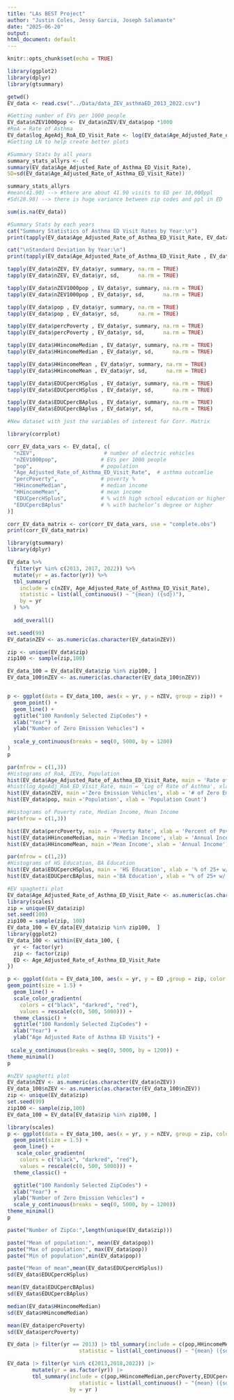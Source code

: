 ```yaml
---
title: "LAs BEST Project"
author: "Justin Coles, Jessy Garcia, Joseph Salamante"
date: "2025-06-20"
output:
html_document: default
---
```


```r
knitr::opts_chunk$set(echo = TRUE)

```


```r
library(ggplot2)
library(dplyr)
library(gtsummary)
```


```r
getwd()
EV_data <- read.csv("../Data/data_ZEV_asthmaED_2013_2022.csv")
```

```r
#Getting number of EVs per 1000 people
EV_data$nZEV1000pop <- EV_data$nZEV/EV_data$pop *1000
#RoA = Rate of Asthma
EV_data$log_AgeAdj_RoA_ED_Visit_Rate <- log(EV_data$Age_Adjusted_Rate_of_Asthma_ED_Visit_Rate)
#Getting LN to help create better plots 
```

```r
#Summary Stats by all years
summary_stats_allyrs <- c(
summary(EV_data$Age_Adjusted_Rate_of_Asthma_ED_Visit_Rate),
SD=sd(EV_data$Age_Adjusted_Rate_of_Asthma_ED_Visit_Rate))

summary_stats_allyrs
#mean(41.90) --> #there are about 41.90 visits to ED per 10,000ppl
#Sd(28.98) --> there is huge variance between zip codes and ppl in ED 
```

```r
sum(is.na(EV_data))
```

```r
#Summary Stats by each years
cat("Summary Statistics of Asthma ED Visit Rates by Year:\n")
print(tapply(EV_data$Age_Adjusted_Rate_of_Asthma_ED_Visit_Rate, EV_data$yr, summary, na.rm = TRUE))

cat("\nStandard Deviation by Year:\n")
print(tapply(EV_data$Age_Adjusted_Rate_of_Asthma_ED_Visit_Rate , EV_data$yr , sd, na.rm = TRUE))

```

```r
tapply(EV_data$nZEV, EV_data$yr, summary, na.rm = TRUE) 
tapply(EV_data$nZEV, EV_data$yr, sd,      na.rm = TRUE)

```

```r
tapply(EV_data$nZEV1000pop , EV_data$yr, summary, na.rm = TRUE) 
tapply(EV_data$nZEV1000pop , EV_data$yr, sd,      na.rm = TRUE)
```

```r
tapply(EV_data$pop , EV_data$yr, summary, na.rm = TRUE) 
tapply(EV_data$pop , EV_data$yr, sd,      na.rm = TRUE)
```

```r
tapply(EV_data$percPoverty , EV_data$yr, summary, na.rm = TRUE) 
tapply(EV_data$percPoverty , EV_data$yr, sd,      na.rm = TRUE)
```

```r
tapply(EV_data$HHincomeMedian , EV_data$yr, summary, na.rm = TRUE) 
tapply(EV_data$HHincomeMedian , EV_data$yr, sd,      na.rm = TRUE)
```

```r
tapply(EV_data$HHincomeMean , EV_data$yr, summary, na.rm = TRUE) 
tapply(EV_data$HHincomeMean , EV_data$yr, sd,      na.rm = TRUE)
```

```r
tapply(EV_data$EDUCpercHSplus , EV_data$yr, summary, na.rm = TRUE) 
tapply(EV_data$EDUCpercHSplus , EV_data$yr, sd,      na.rm = TRUE)
```

```r
tapply(EV_data$EDUCpercBAplus , EV_data$yr, summary, na.rm = TRUE) 
tapply(EV_data$EDUCpercBAplus , EV_data$yr, sd,      na.rm = TRUE)
```

```r

#New dataset with just the variables of interest for Corr. Matrix

library(corrplot)

corr_EV_data_vars <- EV_data[, c(
  "nZEV",                      # number of electric vehicles
  "nZEV1000pop",              # EVs per 1000 people
  "pop",                      # population
  "Age_Adjusted_Rate_of_Asthma_ED_Visit_Rate",  # asthma outcomlie
  "percPoverty",              # poverty %
  "HHincomeMedian",           # median income
  "HHincomeMean",             # mean income
  "EDUCpercHSplus",           # % with high school education or higher
  "EDUCpercBAplus"            # % with bachelor’s degree or higher
)]

corr_EV_data_matrix <- cor(corr_EV_data_vars, use = "complete.obs")
print(corr_EV_data_matrix)

```

```r
library(gtsummary)
library(dplyr)

EV_data %>%
  filter(yr %in% c(2013, 2017, 2022)) %>%
  mutate(yr = as.factor(yr)) %>%
  tbl_summary(
    include = c(nZEV, Age_Adjusted_Rate_of_Asthma_ED_Visit_Rate),
    statistic = list(all_continuous() ~ "{mean} ({sd})"),
    by = yr
  ) %>%
  
  add_overall()

```

```r
set.seed(99)
EV_data$nZEV <- as.numeric(as.character(EV_data$nZEV))

zip <- unique(EV_data$zip)
zip100 <- sample(zip,100)

EV_data_100 = EV_data[EV_data$zip %in% zip100, ]
EV_data_100$nZEV <- as.numeric(as.character(EV_data_100$nZEV))


p <- ggplot(data = EV_data_100, aes(x = yr, y = nZEV, group = zip)) + 
  geom_point() + 
  geom_line() + 
  ggtitle("100 Randomly Selected ZipCodes") +
  xlab("Year") + 
  ylab("Number of Zero Emission Vehicles") + 
  
  scale_y_continuous(breaks = seq(0, 5000, by = 1200) 
)
p
```

```r
par(mfrow = c(1,3))
#Histograms of RoA, ZEVs, Population
hist(EV_data$Age_Adjusted_Rate_of_Asthma_ED_Visit_Rate, main = 'Rate of Asthma', xlab = 'Age Adjusted Rate of Asthma')
#hist(log_AgeAdj_RoA_ED_Visit_Rate, main = 'Log of Rate of Asthma', xlab = 'Age Adjusted Rate of Asthma')
hist(EV_data$nZEV, main ='Zero Emission Vehicles', xlab = '# of Zero Emission Vehicles')
hist(EV_data$pop, main ='Population', xlab = 'Population Count')
```

```r
#Histograms of Poverty rate, Median Income, Mean Income
par(mfrow = c(1,3))

hist(EV_data$percPoverty, main = 'Poverty Rate', xlab = 'Percent of Poverty')
hist(EV_data$HHincomeMedian, main ='Median Income', xlab = 'Annual Income')
hist(EV_data$HHincomeMean, main ='Mean Income', xlab = 'Annual Income')
```

```r
par(mfrow = c(1,2))
#Histograms of HS Education, BA Education
hist(EV_data$EDUCpercHSplus, main = 'HS Education', xlab = '% of 25+ w/ High School Diploma')
hist(EV_data$EDUCpercBAplus, main ='BA Education', xlab = "% of 25+ w/ Bachelor's Degree")
```


```r
#EV spaghetti plot
EV_data$Age_Adjusted_Rate_of_Asthma_ED_Visit_Rate <- as.numeric(as.character(EV_data$Age_Adjusted_Rate_of_Asthma_ED_Visit_Rate))
library(scales)
zip = unique(EV_data$zip)
set.seed(100)
zip100 = sample(zip, 100)
EV_data_100 = EV_data[EV_data$zip %in% zip100,  ]
library(ggplot2)
EV_data_100 <- within(EV_data_100, {
  yr <- factor(yr)
  zip <- factor(zip)
  ED <- Age_Adjusted_Rate_of_Asthma_ED_Visit_Rate
})

p <- ggplot(data = EV_data_100, aes(x = yr, y = ED ,group = zip, color = ED)) +
geom_point(size = 1.5) + 
  geom_line() + 
  scale_color_gradientn(
    colors = c("black", "darkred", "red"),
    values = rescale(c(0, 500, 5000))) +
  theme_classic() +
  ggtitle("100 Randomly Selected ZipCodes") +
  xlab("Year") + 
  ylab("Age Adjusted Rate of Asthma ED Visits") + 
  
 scale_y_continuous(breaks = seq(0, 5000, by = 1200)) +
theme_minimal()
p
```

```r
#nZEV spaghetti plot
EV_data$nZEV <- as.numeric(as.character(EV_data$nZEV))
EV_data_100$nZEV <- as.numeric(as.character(EV_data_100$nZEV))
zip <- unique(EV_data$zip)
set.seed(99)
zip100 <- sample(zip,100)
EV_data_100 = EV_data[EV_data$zip %in% zip100, ]

library(scales)
p <- ggplot(data = EV_data_100, aes(x = yr, y = nZEV, group = zip, color = nZEV)) + 
  geom_point(size = 1.5) + 
  geom_line() +
   scale_color_gradientn(
    colors = c("black", "darkred", "red"),
    values = rescale(c(0, 500, 5000))) +
  theme_classic() +

  ggtitle("100 Randomly Selected ZipCodes") +
  xlab("Year") + 
  ylab("Number of Zero Emission Vehicles") + 
  scale_y_continuous(breaks = seq(0, 5000, by = 1200))
theme_minimal()
p
```

```r

paste("Number of ZipCo:",length(unique(EV_data$zip)))

paste("Mean of population:", mean(EV_data$pop))
paste("Max of population:", max(EV_data$pop))
paste("Min of population",min(EV_data$pop))

paste("Mean of mean",mean(EV_data$EDUCpercHSplus))
sd(EV_data$EDUCpercHSplus)

mean(EV_data$EDUCpercBAplus)
sd(EV_data$EDUCpercBAplus)

median(EV_data$HHincomeMedian)
sd(EV_data$HHincomeMedian)

mean(EV_data$percPoverty)
sd(EV_data$percPoverty)

```

```r
EV_data |> filter(yr == 2013) |> tbl_summary(include = c(pop,HHincomeMedian,percPoverty,EDUCpercHSplus,EDUCpercBAplus),
                       statistic = list(all_continuous() ~ "{mean} ({sd})"))
```

```r
EV_data |> filter(yr %in% c(2013,2018,2022)) |> 
        mutate(yr = as.factor(yr)) |>
        tbl_summary(include = c(pop,HHincomeMedian,percPoverty,EDUCpercHSplus,EDUCpercBAplus),
                       statistic = list(all_continuous() ~ "{mean} ({sd})"),
                    by = yr )
```
